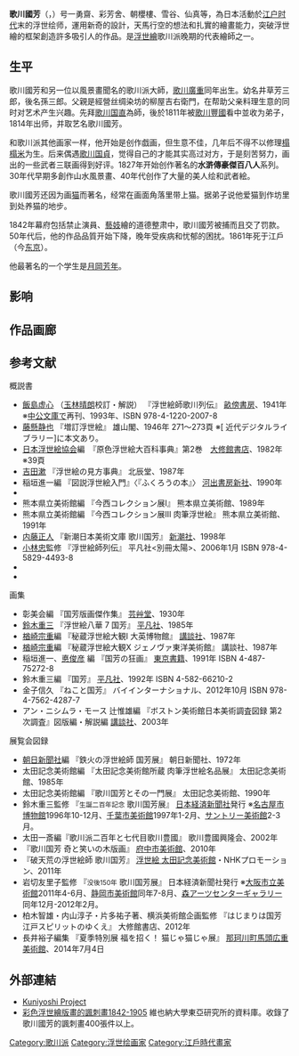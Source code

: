 {{Expand Japanese|歌川国芳}}
{{Infobox Artist
|name          = 歌川國芳
| image=Self-portrait of the shunga album.jpg
| imagesize=280px
 | caption=自画像
|birthname     =井草芳三郎、孫三郎
|birthdate     =[[寛政|寛政]]9年11月15日（1798年1月1日）
|location      ={{JPN}}[[江户|江户]]日本橋本銀町一丁目
|deathdate     =  [[文久|文久]]元年3月5日（1861年4月14日）63歲
|deathplace    =  {{JPN}}江户
|nationality   = {{JPN}}
|field         = 浮世绘
|training      = 
|movement      = 
|works         = 
|patrons       = 
|influenced by = 歌川国直、歌川丰国|influenced    = [[月冈芳年|月冈芳年]]、[[河锅晓斋|河锅晓斋]]
}}
{{japanese|japanese=歌川 国芳|kana=うたがわ くによし|romaji=Utagawa Kuniyoshi|kyujitai=歌川 國芳}}
'''歌川國芳'''（{{jpn|j=歌川 国芳|hg=うたがわ くによし|rm=Utagawa Kuniyoshi}}，{{bd|1798年||1861年||Utagawa, Kuniyoshi}}）号一勇齋、彩芳舍、朝櫻樓、雪谷、仙真等，為日本活動於[[江户时代|江户时代]]末的浮世绘师，運用新奇的設計，天馬行空的想法和扎實的繪畫能力，突破浮世繪的框架創造許多吸引人的作品。是[[浮世繪|浮世繪]]歌川派晚期的代表繪師之一。

== 生平 ==
歌川國芳和另一位以風景畫聞名的歌川派大師，[[歌川廣重|歌川廣重]]同年出生。幼名井草芳三郎，後名孫三郎。父親是經營丝绸染坊的柳屋吉右衛門，在帮助父亲料理生意的同时对艺术产生兴趣。先拜[[歌川国直|歌川国直]]為師，後於1811年被[[歌川豐國|歌川豐國]]看中並收为弟子，1814年出师，并取艺名歌川國芳。

和歌川派其他画家一样，他开始是创作戯画，但生意不佳，几年后不得不以修理[[榻榻米|榻榻米]]为生。后来偶遇[[歌川国貞|歌川国貞]]，觉得自己的才能其实高过对方，于是刻苦努力，画出的一些武者三联画得到好评。1827年开始创作著名的'''水滸傳豪傑百八人'''系列。30年代早期多創作山水風景畫、40年代创作了大量的美人绘和武者絵。

歌川國芳还因为画[[猫|猫]]而著名，经常在画面角落里带上猫。据弟子说他爱猫到作坊里到处养猫的地步。

1842年幕府包括禁止演員、[[藝妓|藝妓]]繪的道德整肃中，歌川國芳被捕而且交了罚款。50年代后，他的作品品質开始下降，晚年受疾病和忧郁的困扰。1861年死于江戶（今[[东京|东京]]）。

他最著名的一个学生是[[月岡芳年|月岡芳年]]。

== 影响 ==

== 作品画廊 ==
{{Gallery
|title=|footer=
|width=150
|height=170
|lines=2
|File:Woman doing her laundry in the river.jpg| 浣女
|File:Cats forming the caracters for catfish.jpg| [[猫|猫]]做[[鯰|鯰]]之形
 |File:Kuniyoshi Utagawa, The Chushingura.jpg|[[忠臣藏|忠臣藏]]十一段目夜討之图
 |File:At first glance he looks very fiarce, but he s really a nice person.jpg| 隠し絵
 |File:Kuniyoshi Utagawa, Yamabe no Akahito, famous poet.jpg| [[百人一首|百人一首]]之内 山邊赤人
 |File:Guanyu.jpg|通俗三国志之内 [[華陀|華陀]]骨刮[[關羽|關羽]]箭療治图
|File:Rape scene - Utagawa KUNIYOSHI.jpg|[[強姦|強姦]]

}}
{{Gallery
|title= 通俗[[水滸傳|水滸傳]]豪傑百八人|footer=|width=120
|height=150
|lines=2
|File:Utagawa Kuniyoshi, Portrait of Chicasei Goyô (Wu Yong) (1827–1830).jpg| [[吴用|吴用]]
|File:Kyumonryu shinshin and Chokanko Chintasu.jpg|  [[史进|史进]]

 |File:Senkaji Chao wringing out hin loincloth.jpg|[[张横|张横]]
 |File:Roshi Ensei lifting a heavy beam.jpg|[[燕青|燕青]]
 |File:Konseimao hanzui beset by demons.jpg| [[樊瑞|樊瑞]]

 |File:Shoriko kaei shooting a wild goose.jpg| [[花荣|花荣]] 
|File:The Hundred and Eight Heroes of the Popular Suikoden 27.jpg| [[朱贵|朱贵]]

}}

== 参考文献 ==
; 概説書
* [[飯島虚心|飯島虚心]] （[[玉林晴朗|玉林晴朗]]校訂・解説） 『浮世絵師歌川列伝』 [[畝傍書房|畝傍書房]]、1941年 ※[[中公文庫|中公文庫]]で再刊、1993年、ISBN 978-4-1220-2007-8
* [[藤懸静也|藤懸静也]] 『増訂浮世絵』 雄山閣、1946年 271〜273頁 ※[{{NDLDC|1068936}} 近代デジタルライブラリー]に本文あり。
* [[日本浮世絵協会|日本浮世絵協会]]編　『原色浮世絵大百科事典』第2巻　[[大修館書店|大修館書店]]、1982年 ※39頁
* [[吉田漱|吉田漱]] 『浮世絵の見方事典』 北辰堂、1987年
* 稲垣進一編 『図説浮世絵入門』〈『ふくろうの本』〉 [[河出書房新社|河出書房新社]]、1990年
* {{Cite book |和書 |author=長田幸徳編著 |title=国芳作品目録 錦絵編 |publisher=[[三光社|三光社]] |date=2002-04-01 |id={{全国書誌番号|20285207}}、{{NCID|BA60882477}} |ref=長田（2002） }}
*熊本県立美術館編 『今西コレクション展Ⅰ』 熊本県立美術館、1989年
*熊本県立美術館編 『今西コレクション展Ⅲ 肉筆浮世絵』 熊本県立美術館、1991年
*[[内藤正人|内藤正人]] 『新潮日本美術文庫 歌川国芳』 [[新潮社|新潮社]]、1998年
* [[小林忠|小林忠]]監修 『浮世絵師列伝』 平凡社<別冊太陽>、2006年1月 ISBN 978-4-5829-4493-8
* {{Cite book |和書 |author=[[悳俊彦|悳俊彦]] |title=もっと知りたい歌川国芳 生涯と作品 |publisher=[[東京美術|東京美術]] |series=アート・ビギナーズ・コレクション |year=2008|isbn=978-4-8087-0840-5 | ref = harv}}
* {{Cite book |和書 |author=岩切友里子 |title=カラー版 国芳 |publisher=[[岩波書店|岩波書店]] |series=[[岩波新書|岩波新書]] 1506 |date=2014-09 |isbn=978-4-00-431506-3 }}

; 画集
* 彰美会編 『国芳版画傑作集』 [[芸艸堂|芸艸堂]]、1930年
* [[鈴木重三|鈴木重三]] 『浮世絵八華 7 国芳』 [[平凡社|平凡社]]、1985年
* [[楢崎宗重|楢崎宗重]]編 『秘蔵浮世絵大観Ⅰ 大英博物館』 [[講談社|講談社]]、1987年
* [[楢崎宗重|楢崎宗重]]編 『秘蔵浮世絵大観Ⅹ ジェノヴァ東洋美術館』 講談社、1987年
* 稲垣進一、[[悳俊彦|悳俊彦]] 編 『国芳の狂画』 [[東京書籍|東京書籍]]、1991年 ISBN 4-487-75272-8
* 鈴木重三編 『国芳』 [[平凡社|平凡社]]、1992年 ISBN 4-582-66210-2
* 金子信久 『ねこと国芳』 バイインターナショナル、2012年10月 ISBN 978-4-7562-4287-7
* アン・ニシムラ・モース 辻惟雄編 『ボストン美術館日本美術調査図録 第2次調査』図版編・解説編 [[講談社|講談社]]、2003年
; 展覧会図録
*[[朝日新聞社|朝日新聞社]]編 『鉄火の浮世絵師 国芳展』 朝日新聞社、1972年
*太田記念美術館編 『太田記念美術館所蔵 肉筆浮世絵名品展』 太田記念美術館、1985年
*太田記念美術館編 『歌川国芳とその一門展』 太田記念美術館、1990年
* 鈴木重三監修 『<small>生誕二百年記念</small> 歌川国芳展』 [[日本経済新聞社|日本経済新聞社]]発行 ※[[名古屋市博物館|名古屋市博物館]]1996年10-12月、[[千葉市美術館|千葉市美術館]]1997年1-2月、[[サントリー美術館|サントリー美術館]]2-3月。
*太田一斎編『歌川派二百年と七代目歌川豊國』 歌川豊國興隆会、2002年
*『歌川国芳 奇と笑いの木版画』 [[府中市美術館|府中市美術館]]、2010年
*『破天荒の浮世絵師 歌川国芳』 [[浮世絵_太田記念美術館|浮世絵 太田記念美術館]]・NHKプロモーション、2011年
* 岩切友里子監修 『<small>没後150年</small> 歌川国芳展』 日本経済新聞社発行 ※[[大阪市立美術館|大阪市立美術館]]2011年4-6月、[[葵タワー|静岡市美術館]]同年7-8月、[[六本木ヒルズ森タワー|森アーツセンターギャラリー]]同年12月-2012年2月。
*柏木智雄・内山淳子・片多祐子著、横浜美術館企画監修 『はじまりは国芳 江戸スピリットのゆくえ』 大修館書店、2012年
* 長井裕子編集 『夏季特別展 福を招く！ 猫じゃ猫じゃ展』 [[那珂川町馬頭広重美術館|那珂川町馬頭広重美術館]]、2014年7月4日

== 外部連結 ==
{{Commonscat|Utagawa Kuniyoshi}}
* [http://www.KuniyoshiProject.com Kuniyoshi Project] {{Wayback|url=http://www.kuniyoshiproject.com/ |date=20200825083656 }}
* [http://www.univie.ac.at/karikaturen/ 彩色浮世繪版畫的諷刺畫1842-1905] 維也納大學東亞研究所的資料庫。收錄了歌川國芳的諷刺畫400張件以上。

{{Authority control}}
{{DEFAULTSORT:Utagawa, Kuniyoshi}}
[[Category:歌川派|Category:歌川派]]
[[Category:浮世绘画家|Category:浮世绘画家]]
[[Category:江戶時代畫家|Category:江戶時代畫家]]